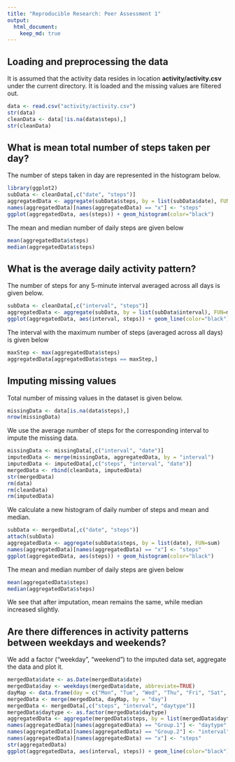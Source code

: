 ```yaml
---
title: "Reproducible Research: Peer Assessment 1"
output: 
  html_document:
    keep_md: true
---
```


## Loading and preprocessing the data

It is assumed that the activity data resides in location **activity/activity.csv** under the current directory. It is loaded and the missing values are filtered out.
```r
data <- read.csv("activity/activity.csv")
str(data)
cleanData <- data[!is.na(data$steps),]
str(cleanData)
```


## What is mean total number of steps taken per day?
The number of steps taken in day are represented in the histogram below.

```r
library(ggplot2)
subData <- cleanData[,c("date", "steps")]
aggregatedData <- aggregate(subData$steps, by = list(subData$date), FUN=sum)
names(aggregatedData)[names(aggregatedData) == "x"] <- "steps"
ggplot(aggregatedData, aes(steps)) + geom_histogram(color="black")
```

The mean and median number of daily steps are given below
```r
mean(aggregatedData$steps)
median(aggregatedData$steps)
```


## What is the average daily activity pattern?

The number of steps for any 5-minute interval averaged across all days is given below.
```r
subData <- cleanData[,c("interval", "steps")]
aggregatedData <- aggregate(subData, by = list(subData$interval), FUN=mean)
ggplot(aggregatedData, aes(interval, steps)) + geom_line(color="black")
```

The interval with the maximum number of steps (averaged across all days) is given below
```r
maxStep <- max(aggregatedData$steps)
aggregatedData[aggregatedData$steps == maxStep,]
```

## Imputing missing values

Total number of missing values in the dataset is given below.
```r
missingData <- data[is.na(data$steps),]
nrow(missingData)
```

We use the average number of steps for the corresponding interval to impute the missing data.
```r
missingData <- missingData[,c("interval", "date")]
imputedData <- merge(missingData, aggregatedData, by = "interval")
imputedData <- imputedData[,c("steps", "interval", "date")]
mergedData <- rbind(cleanData, imputedData)
str(mergedData)
rm(data)
rm(cleanData)
rm(imputedData)
```

We calculate a new histogram of daily number of steps and mean and median.
```r
subData <- mergedData[,c("date", "steps")]
attach(subData)
aggregatedData <- aggregate(subData$steps, by = list(date), FUN=sum)
names(aggregatedData)[names(aggregatedData) == "x"] <- "steps"
ggplot(aggregatedData, aes(steps)) + geom_histogram(color="black")
```

The mean and median number of daily steps are given below
```r
mean(aggregatedData$steps)
median(aggregatedData$steps)
```

We see that after imputation, mean remains the same, while median increased slightly.

## Are there differences in activity patterns between weekdays and weekends?

We add a factor ("weekday", "weekend") to the imputed data set, aggregate the data and plot it.
```r
mergedData$date <- as.Date(mergedData$date)
mergedData$day <- weekdays(mergedData$date, abbreviate=TRUE)
dayMap <- data.frame(day = c("Mon", "Tue", "Wed", "Thu", "Fri", "Sat", "Sun"), daytype = c(rep("weekday", 5), rep("weekend", 2)))
mergedData <- merge(mergedData, dayMap, by = "day")
mergedData <- mergedData[,c("steps", "interval", "daytype")]
mergedData$daytype <- as.factor(mergedData$daytype)
aggregatedData <- aggregate(mergedData$steps, by = list(mergedData$daytype, mergedData$interval), FUN=mean)
names(aggregatedData)[names(aggregatedData) == "Group.1"] <- "daytype"
names(aggregatedData)[names(aggregatedData) == "Group.2"] <- "interval"
names(aggregatedData)[names(aggregatedData) == "x"] <- "steps"
str(aggregatedData)
ggplot(aggregatedData, aes(interval, steps)) + geom_line(color="black") + facet_wrap(~daytype, nrow = 2)
```